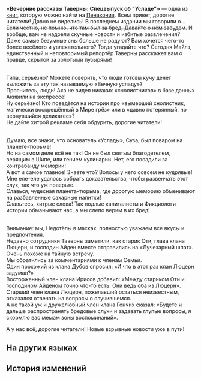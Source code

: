{{Книга Инфобокс
|id           = 357
|Название     = «Вечерние рассказы Таверны: Спецвыпуск об "Усладе"»
|Изображение  = Item Penacony Readable 4.png
|Мир          = Пенакония
|Томов        = 1
|Автор        = <!--нужно добавить-->
|Описание     = Таблоид, написанный журналистом из Таверны. По большей части совершенная бессмыслица.
|Том1         = {{tx}}
|Источник1    = {{tx|Отсутствует источник}}
|Персонажи    = 
|Фракции      = 
}}
'''«Вечерние рассказы Таверны: Спецвыпуск об "Усладе"»''' — одна из [[Книги|книг]], которую можно найти на [[Пенакония]].
<!--
==Получение==
<gallery>
Книга НАЗВАНИЕ.png|НАЗВАНИЕ
Локация НАЗВАНИЕ.png|Расположение на карте. Ближайший пространственный якорь «[[НАЗВАНИЕ]]»
</gallery>
-->
Всем привет, дорогие читатели! Давно не виделись! В последнем издании мы говорили о... <s>Если честно, не помню, что там был за бред. Давайте о нём забудем.</s> И вообще, вам не надоели скучные новости и избитые развлечения? Даже самые безумные сны больше не радуют? Вам хочется чего-то более весёлого и увлекательного? Тогда угадайте что? Сегодня Майлз, единственный и неповторимый репортёр Таверны расскажет вам о правде, скрытой за золотыми пузырями!

{{Размер|28|#КИДАЛОВО! «Вечная услада» - это просто маркетинг!}}<br />
Типа, серьёзно? Можете поверить, что люди готовы кучу денег выложить за эту так называемую «Вечную усладу»?<br />
Проснитесь, люди! Аха не видел никаких «снолистников» в базе данных Акивили на экспрессе!<br />
Ну серьёзно! Кто поведётся на истории про «вымерший снолистник, магически воскрешённый в Мире грёз» или в «давно потерянный, но вернувшийся деликатес»?<br />
Не дайте хитрой рекламе себя обдурить, дорогие читатели!

{{Размер|28|#ВСЁ ВРАНЬЁ! Основатель «Услады» не тот, кем кажется!}}<br />
Думаю, все знают, что основатель «Услады», Суза, был поваром на планете-тюрьме!<br />
Но на самом деле всё не так! Он не был святым благодетелем, верящим в Шипе, или гением кулинарии. Нет, его посадили за контрабанду мемории!<br />
А вот и самое главное! Знаете что? Волосы у него совсем не кудрявые!<br />
Мне еле-еле удалось собрать доказательства, чтобы развенчать этот слух, так что уж поверьте.<br />
Славься, чудесная планета-тюрьма, где дорогую меморию обменивают на разбавленные сахарные напитки!<br />
Славьтесь, хитрые слова! Так подлые капиталисты и Фикциологи истории обманывают нас, а мы слепо верим в их бред!

{{Размер|28|#ТАЙНЫЕ отношения! Личные встречи Старика Оти и господина Айдена}}<br />
Внимание: мы, Недотёпы в масках, полностью уважаем все вкусы и предпочтения.<br />
Недавно сотрудники Таверны заметили, как старик Оти, глава клана Люцерн, и господин Айден вместе отправились на «Лучезарный шпат». Очень похоже на тайную встречу.<br />
Мы обратились за комментариями к членам Семьи.<br />
Один прохожий из клана Дубов спросил: «И что в этот раз клан Люцерн задумал?»<br />
Восторженный член клана Ирисов добавил: «Между стариком Оти и господином Айденом точно что-то есть. Они ведь оба из Люцерн».<br />
Старший член клана Люцерн, пожелавший остаться неизвестным, отказался отвечать на вопросы о случившемся.<br />
А не такой уж и дружелюбный член клана Гончих сказал: «Будете и дальше распространять бредовые слухи и задавать глупые вопросы, я скормлю вас мемам зоны воспоминаний».

А у нас всё, дорогие читатели! Новые взрывные новости уже в пути!

==На других языках==
{{На других языках
|en   = ''Evening Tavern Stories: SoulGlad Special Issue''
|zhs  = 《酒馆夜谭：苏乐达特刊》
|zht  = 《酒館夜譚：蘇樂達特刊》
|ja   = 『酒場の夜：スラーダ特別号』
|ko   = ≪술집 야화: 솔글래드 특간≫
|es   = «Versión vespertina de Historias de la taberna: Edición especial sobre FelizAlma»
|fr   = ''Histoires du soir à la taverne&nbsp;: numéro spécial sur le Félicitâme''
|ru   = «Вечерние рассказы Таверны: Спецвыпуск об "Усладе"»
|th   = "เรื่องเล่าจากบาร์: ฉบับพิเศษ SoulGlad"
|vi   = "Chuyện Đêm Ở Quán Bar: Đặc San SoulGlad"
|de   = „Abendliche Tavernengeschichten: SeelFroh-Sonderausgabe“
|id   = "Pembicaraan Malam di Bar: Edisi Khusus SoulGlad"
|pt   = "Histórias Noturnas da Taverna: Edição Especial da FelizAlma"
}}

==История изменений==
{{История изменений|2.7}}